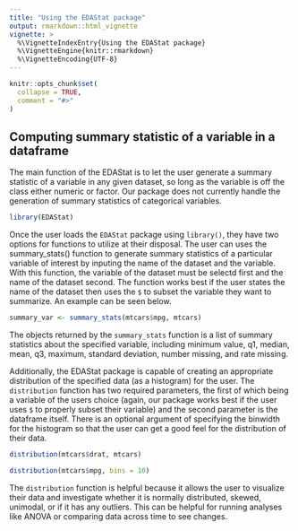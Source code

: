 ```yaml
---
title: "Using the EDAStat package"
output: rmarkdown::html_vignette
vignette: >
  %\VignetteIndexEntry{Using the EDAStat package}
  %\VignetteEngine{knitr::rmarkdown}
  %\VignetteEncoding{UTF-8}
---
```


```r
knitr::opts_chunk$set(
  collapse = TRUE,
  comment = "#>"
)
```


## Computing summary statistic of a variable in a dataframe

The main function of the EDAStat is to let the user generate a summary statistic of a variable in any given dataset, so long as the variable is off the class either numeric or factor. Our package does not currently handle the generation of summary statistics of categorical variables.

```r
library(EDAStat)
```

Once the user loads the `EDAStat` package using `library()`, they have two options for functions to utilize at their disposal. The user can uses the summary_stats() function to generate summary statistics of a particular variable of interest by inputing the name of the dataset and the variable. With this function, the variable of the dataset must be selectd first and the name of the dataset second. The function works best if the user states the name of the dataset then uses the `$` to subset the variable they want to summarize. An example can be seen below.

```r
summary_var <- summary_stats(mtcars$mpg, mtcars)
```

The objects returned by the `summary_stats` function is a list of summary statistics about the specified variable, including minimum value, q1, median, mean, q3, maximum, standard deviation, number missing, and rate missing. 

Additionally, the EDAStat package is capable of creating an appropriate distribution of the specified data (as a histogram) for the user. The `distribution` function has two required parameters, the first of which being a variable of the users choice (again, our package works best if the user uses `$` to properly subset their variable) and the second parameter is the dataframe itself. There is an optional argument of specifying the binwidth for the histogram so that the user can get a good feel for the distribution of their data. 

```r
distribution(mtcars$drat, mtcars)

distribution(mtcars$mpg, bins = 10)
```

The `distribution` function is helpful because it allows the user to visualize their data and investigate whether it is normally distributed, skewed, unimodal, or if it has any outliers. This can be helpful for running analyses like ANOVA or comparing data across time to see changes.
